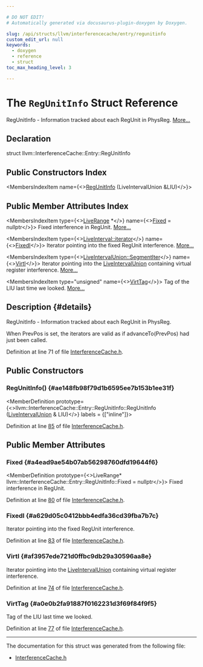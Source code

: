```yaml
---

# DO NOT EDIT!
# Automatically generated via docusaurus-plugin-doxygen by Doxygen.

slug: /api/structs/llvm/interferencecache/entry/regunitinfo
custom_edit_url: null
keywords:
  - doxygen
  - reference
  - struct
toc_max_heading_level: 3

---
```





# The `RegUnitInfo` Struct Reference

<DoxygenPage pluginConfig={pluginConfig}>

RegUnitInfo - Information tracked about each RegUnit in PhysReg. <a href="#details">More...</a>

## Declaration

<CodeBlock>struct llvm::InterferenceCache::Entry::RegUnitInfo</CodeBlock>

## Public Constructors Index

<MembersIndex>

<MembersIndexItem
  name={<><a href="#ae148fb98f79d1b6595ee7b153b1ee31f">RegUnitInfo</a> (LiveIntervalUnion &amp;LIU)</>}>
</MembersIndexItem>

</MembersIndex>

## Public Member Attributes Index

<MembersIndex>

<MembersIndexItem
  type={<><a href="/docs/api/classes/llvm/liverange">LiveRange</a> &#42;</>}
  name={<><a href="#a4ead9ae54b07ab56298760dfd19644f6">Fixed</a> = nullptr</>}>
Fixed interference in RegUnit. <a href="#a4ead9ae54b07ab56298760dfd19644f6">More...</a>
</MembersIndexItem>

<MembersIndexItem
  type={<><a href="/docs/api/classes/llvm/liverange/#a143c1fcb6066cb301f828ec4c18d79f4">LiveInterval::iterator</a></>}
  name={<><a href="#a629d05c0412bbb4edfa36cd39fba7b7c">FixedI</a></>}>
Iterator pointing into the fixed RegUnit interference. <a href="#a629d05c0412bbb4edfa36cd39fba7b7c">More...</a>
</MembersIndexItem>

<MembersIndexItem
  type={<><a href="/docs/api/classes/llvm/liveintervalunion/#a955fe64963e97f1356746fbce9baeb84">LiveIntervalUnion::SegmentIter</a></>}
  name={<><a href="#af3957ede721d0ffbc9db29a30596aa8e">VirtI</a></>}>
Iterator pointing into the <a href="/docs/api/classes/llvm/liveintervalunion">LiveIntervalUnion</a> containing virtual register interference. <a href="#af3957ede721d0ffbc9db29a30596aa8e">More...</a>
</MembersIndexItem>

<MembersIndexItem
  type="unsigned"
  name={<><a href="#a0e0b2fa91887f0162231d3f69f84f9f5">VirtTag</a></>}>
Tag of the LIU last time we looked. <a href="#a0e0b2fa91887f0162231d3f69f84f9f5">More...</a>
</MembersIndexItem>

</MembersIndex>

## Description {#details}

RegUnitInfo - Information tracked about each RegUnit in PhysReg.

When PrevPos is set, the iterators are valid as if advanceTo(PrevPos) had just been called.

Definition at line 71 of file <a href="/docs/api/files/lib/lib/codegen/interferencecache-h">InterferenceCache.h</a>.

<SectionDefinition>

## Public Constructors

### RegUnitInfo() {#ae148fb98f79d1b6595ee7b153b1ee31f}

<MemberDefinition
  prototype={<>llvm::InterferenceCache::Entry::RegUnitInfo::RegUnitInfo (<a href="/docs/api/classes/llvm/liveintervalunion">LiveIntervalUnion</a> &amp; LIU)</>}
  labels = {["inline"]}>

Definition at line <a href="/docs/api/files/lib/lib/codegen/interferencecache-h/#l00085">85</a> of file <a href="/docs/api/files/lib/lib/codegen/interferencecache-h">InterferenceCache.h</a>.
</MemberDefinition>

</SectionDefinition>

<SectionDefinition>

## Public Member Attributes

### Fixed {#a4ead9ae54b07ab56298760dfd19644f6}

<MemberDefinition
  prototype={<>LiveRange&#42; llvm::InterferenceCache::Entry::RegUnitInfo::Fixed = nullptr</>}>
Fixed interference in RegUnit.

Definition at line <a href="/docs/api/files/lib/lib/codegen/interferencecache-h/#l00080">80</a> of file <a href="/docs/api/files/lib/lib/codegen/interferencecache-h">InterferenceCache.h</a>.
</MemberDefinition>

### FixedI {#a629d05c0412bbb4edfa36cd39fba7b7c}

<MemberDefinition
  prototype="LiveInterval::iterator llvm::InterferenceCache::Entry::RegUnitInfo::FixedI">
Iterator pointing into the fixed RegUnit interference.

Definition at line <a href="/docs/api/files/lib/lib/codegen/interferencecache-h/#l00083">83</a> of file <a href="/docs/api/files/lib/lib/codegen/interferencecache-h">InterferenceCache.h</a>.
</MemberDefinition>

### VirtI {#af3957ede721d0ffbc9db29a30596aa8e}

<MemberDefinition
  prototype="LiveIntervalUnion::SegmentIter llvm::InterferenceCache::Entry::RegUnitInfo::VirtI">
Iterator pointing into the <a href="/docs/api/classes/llvm/liveintervalunion">LiveIntervalUnion</a> containing virtual register interference.

Definition at line <a href="/docs/api/files/lib/lib/codegen/interferencecache-h/#l00074">74</a> of file <a href="/docs/api/files/lib/lib/codegen/interferencecache-h">InterferenceCache.h</a>.
</MemberDefinition>

### VirtTag {#a0e0b2fa91887f0162231d3f69f84f9f5}

<MemberDefinition
  prototype="unsigned llvm::InterferenceCache::Entry::RegUnitInfo::VirtTag">
Tag of the LIU last time we looked.

Definition at line <a href="/docs/api/files/lib/lib/codegen/interferencecache-h/#l00077">77</a> of file <a href="/docs/api/files/lib/lib/codegen/interferencecache-h">InterferenceCache.h</a>.
</MemberDefinition>

</SectionDefinition>

<hr/>

The documentation for this struct was generated from the following file:

<ul>
<li><a href="/docs/api/files/lib/lib/codegen/interferencecache-h">InterferenceCache.h</a></li>
</ul>

</DoxygenPage>

